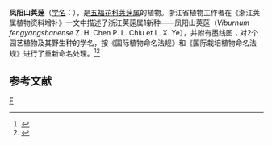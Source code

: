 {{Speciesbox 
| taxon = Viburnum fengyangshanense 
| authority = [[陈征海|Z.H. Chen]], [[裘宝林|P. L. Chiu]] et [[叶立新|L. X. Ye]]
}}
'''凤阳山荚蒾'''（[[学名|学名]]：{{lang|la|'''''Viburnum integrifolium'''''}}），是[[五福花科|五福花科]][[荚蒾属|荚蒾属]]的植物。浙江省植物工作者在《浙江荚属植物资料增补》一文中描述了浙江荚蒾属1新种——凤阳山荚蒾（''Viburnum fengyangshanense'' Z. H. Chen P. L. Chiu et L. X. Ye），并附有墨线图；对2个园艺植物及其野生种的学名，按《国际植物命名法规》和《国际栽培植物命名法 规》进行了重新命名处理。<ref>{{cite journal |title=浙江荚属植物资料增补 |journal=《杭州师范大学学报（自然科学版）》 |volume=第19卷 |issue=第3期2020年5月刊}}</ref><ref>{{cite web |author1=之江草木 |title=浙江荚属植物一新种——凤阳山荚蒾 |url=http://www.iplant.cn/news/255 |website=植物智 |access-date=2021-01-10 |archive-date=2021-01-12 |archive-url=https://web.archive.org/web/20210112185246/http://www.iplant.cn/news/255 |dead-url=no }}</ref>

== 参考文献 ==
{{reflist}}
{{Taxonbar}}

[[Category:荚蒾属|F]]


{{plant-stub}}